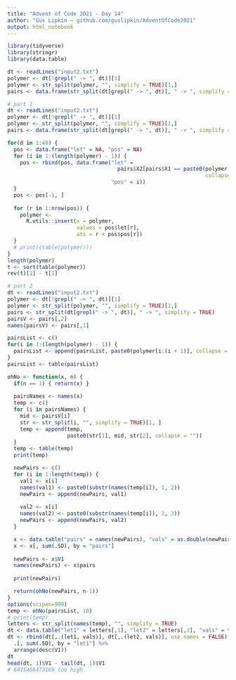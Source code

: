 ```yaml
---
title: "Advent of Code 2021 - Day 14"
author: "Gus Lipkin ~ github.com/guslipkin/AdventOfCode2021"
output: html_notebook
---
```


```r
library(tidyverse)
library(stringr)
library(data.table)

dt <- readLines("input2.txt")
polymer <- dt[!grepl(" -> ", dt)][1]
polymer <- str_split(polymer, "", simplify = TRUE)[1,]
pairs <- data.frame(str_split(dt[grepl(" -> ", dt)], " -> ", simplify = TRUE))
```


```r
# part 1
dt <- readLines("input2.txt")
polymer <- dt[!grepl(" -> ", dt)][1]
polymer <- str_split(polymer, "", simplify = TRUE)[1,]
pairs <- data.frame(str_split(dt[grepl(" -> ", dt)], " -> ", simplify = TRUE))

for(d in 1:40) {
  pos <- data.frame("let" = NA, "pos" = NA)
  for (i in 1:(length(polymer) - 1)) {
    pos <- rbind(pos, data.frame("let" =
                                   pairs$X2[pairs$X1 == paste0(polymer[i:(i + 1)],
                                                               collapse = "")],
                                 "pos" = i))
  }
  pos <- pos[-1, ]
  
  for (r in 1:nrow(pos)) {
    polymer <-
      R.utils::insert(x = polymer,
                      values = pos$let[r],
                      ats = r + pos$pos[r])
  }
  # print((table(polymer)))
}
length(polymer)
t <- sort(table(polymer))
rev(t)[1] - t[1]
```


```r
# part 2
dt <- readLines("input2.txt")
polymer <- dt[!grepl(" -> ", dt)][1]
polymer <- str_split(polymer, "", simplify = TRUE)[1,]
pairs <- str_split(dt[grepl(" -> ", dt)], " -> ", simplify = TRUE)
pairsV <- pairs[,2]
names(pairsV) <- pairs[,1]

pairsList <- c()
for(i in 1:(length(polymer) - 1)) {
  pairsList <- append(pairsList, paste0(polymer[i:(i + 1)], collapse = ""))
}
pairsList <- table(pairsList)

ohNo <- function(x, n) {
  if(n == 1) { return(x) }
  
  pairsNames <- names(x)
  temp <- c()
  for (i in pairsNames) {
    mid <- pairsV[i]
    str <- str_split(i, "", simplify = TRUE)[1, ]
    temp <- append(temp,
                   paste0(str[1], mid, str[2], collapse = ""))
  }
  temp <- table(temp)
  print(temp)

  newPairs <- c()
  for (i in 1:length(temp)) {
    val1 <- x[i]
    names(val1) <- paste0(substr(names(temp[i]), 1, 2))
    newPairs <- append(newPairs, val1)
    
    val2 <- x[i]
    names(val2) <- paste0(substr(names(temp[i]), 2, 3))
    newPairs <- append(newPairs, val2)
  }

  x <- data.table("pairs" = names(newPairs), "vals" = as.double(newPairs))
  x <- x[, sum(.SD), by = "pairs"]
  
  newPairs <- x$V1
  names(newPairs) <- x$pairs
  
  print(newPairs)

  return(ohNo(newPairs, n-1))
}
options(scipen=999)
temp <- ohNo(pairsList, 10)
# print(temp)
letters <- str_split(names(temp), "", simplify = TRUE)
dt <- data.table("let1" = letters[,1], "let2" = letters[,2], "vals" = temp)
dt <- rbind(dt[,.(let1, vals)], dt[,.(let2, vals)], use.names = FALSE) %>%
  .[, sum(.SD), by = "let1"] %>%
  arrange(desc(V1))
dt
head(dt, 1)$V1 - tail(dt, 1)$V1
# 6415466473169 too high
```

